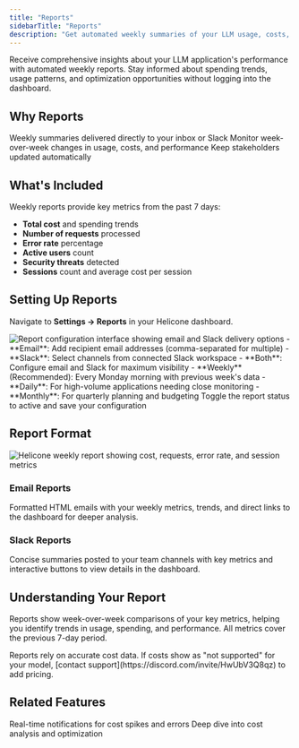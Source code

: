 ```yaml
---
title: "Reports"
sidebarTitle: "Reports"
description: "Get automated weekly summaries of your LLM usage, costs, and performance delivered to email or Slack"
---
```


Receive comprehensive insights about your LLM application's performance with automated weekly reports. Stay informed about spending trends, usage patterns, and optimization opportunities without logging into the dashboard.

## Why Reports

<CardGroup cols={3}>
<Card title="Stay Informed" icon="envelope">
  Weekly summaries delivered directly to your inbox or Slack
</Card>
<Card title="Track Trends" icon="chart-line">
  Monitor week-over-week changes in usage, costs, and performance
</Card>
<Card title="Share Insights" icon="users">
  Keep stakeholders updated automatically
</Card>
</CardGroup>

## What's Included

Weekly reports provide key metrics from the past 7 days:

- **Total cost** and spending trends
- **Number of requests** processed
- **Error rate** percentage
- **Active users** count
- **Security threats** detected
- **Sessions** count and average cost per session

## Setting Up Reports

Navigate to **Settings → Reports** in your Helicone dashboard.

<Frame caption="Configure report delivery settings for email and Slack">
  <img
    src="/images/enable-reports.webp"
    alt="Report configuration interface showing email and Slack delivery options"
  />
</Frame>

<Steps>
<Step title="Choose delivery method">
  - **Email**: Add recipient email addresses (comma-separated for multiple)
  - **Slack**: Select channels from connected Slack workspace
  - **Both**: Configure email and Slack for maximum visibility
</Step>

<Step title="Select frequency">
  - **Weekly** (Recommended): Every Monday morning with previous week's data
  - **Daily**: For high-volume applications needing close monitoring
  - **Monthly**: For quarterly planning and budgeting
</Step>

<Step title="Enable reports">
  Toggle the report status to active and save your configuration
</Step>
</Steps>

## Report Format

<Frame caption="Example weekly report showing key metrics and trends">
  <img
    src="/images/reports-example.webp"
    alt="Helicone weekly report showing cost, requests, error rate, and session metrics"
  />
</Frame>

### Email Reports
Formatted HTML emails with your weekly metrics, trends, and direct links to the dashboard for deeper analysis.

### Slack Reports
Concise summaries posted to your team channels with key metrics and interactive buttons to view details in the dashboard.

## Understanding Your Report

Reports show week-over-week comparisons of your key metrics, helping you identify trends in usage, spending, and performance. All metrics cover the previous 7-day period.

<Note>
Reports rely on accurate cost data. If costs show as "not supported" for your model, [contact support](https://discord.com/invite/HwUbV3Q8qz) to add pricing.
</Note>

## Related Features

<CardGroup cols={2}>
<Card title="Alerts" icon="bell" href="/features/alerts">
  Real-time notifications for cost spikes and errors
</Card>
<Card title="Cost Tracking" icon="dollar-sign" href="/guides/cookbooks/cost-tracking">
  Deep dive into cost analysis and optimization
</Card>
</CardGroup>